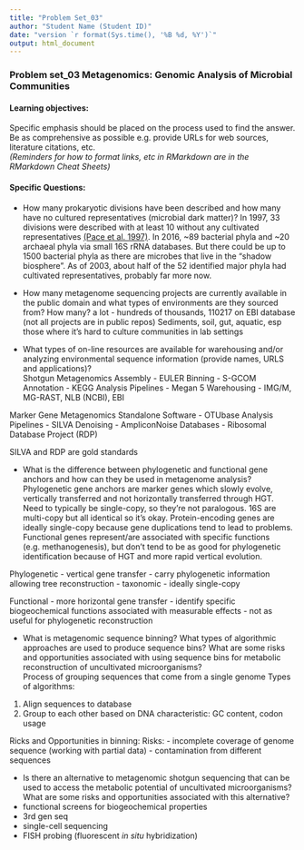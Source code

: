 ```yaml
---
title: "Problem Set_03"
author: "Student Name (Student ID)"
date: "version `r format(Sys.time(), '%B %d, %Y')`"
output: html_document
---
```

### Problem set_03 Metagenomics: Genomic Analysis of Microbial Communities
#### Learning objectives: 
Specific emphasis should be placed on the process used to find the answer. Be as comprehensive as possible e.g. provide URLs for web sources, literature citations, etc.  
*(Reminders for how to format links, etc in RMarkdown are in the RMarkdown Cheat Sheets)*

#### Specific Questions:
* How many prokaryotic divisions have been described and how many have no cultured representatives (microbial dark matter)?
In 1997, 33 divisions were described with at least 10 without any cultivated representatives [(Pace et al. 1997)](http://science.sciencemag.org/content/276/5313/734.full). In 2016, ~89 bacterial phyla and ~20 archaeal phyla via small 16S rRNA databases. But there could be up to 1500 bacterial phyla as there are microbes that live in the "shadow biosphere". As of 2003, about half of the 52 identified major phyla had cultivated representatives, probably far more now.  

* How many metagenome sequencing projects are currently available in the public domain and what types of environments are they sourced from?
How many? a lot - hundreds of thousands, 110217 on EBI database (not all projects are in public repos) 
Sediments, soil, gut, aquatic, esp those where it's hard to culture communities in lab settings

* What types of on-line resources are available for warehousing and/or analyzing environmental sequence information (provide names, URLS and applications)?  
Shotgun Metagenomics
Assembly - EULER
Binning - S-GCOM
Annotation - KEGG
Analysis Pipelines - Megan 5
Warehousing - IMG/M, MG-RAST, NLB (NCBI), EBI

Marker Gene Metagenomics
Standalone Software - OTUbase
Analysis Pipelines - SILVA
Denoising - AmpliconNoise
Databases - Ribosomal Database Project (RDP)

SILVA and RDP are gold standards

* What is the difference between phylogenetic and functional gene anchors and how can they be used in metagenome analysis?   
Phylogenetic gene anchors are marker genes which slowly evolve, vertically transferred and not horizontally transferred through HGT. Need to typically be single-copy, so they're not paralogous. 16S are multi-copy but all identical so it's okay. Protein-encoding genes are ideally single-copy because gene duplications tend to lead to problems. Functional genes represent/are associated with specific functions (e.g. methanogenesis), but don't tend to be as good for phylogenetic identification because of HGT and more rapid vertical evolution. 

Phylogenetic 
- vertical gene transfer
- carry phylogenetic information allowing tree reconstruction
- taxonomic
- ideally single-copy

Functional
- more horizontal gene transfer
- identify specific biogeochemical functions associated with measurable effects
- not as useful for phylogenetic reconstruction

* What is metagenomic sequence binning? What types of algorithmic approaches are used to produce sequence bins? What are some risks and opportunities associated with using sequence bins for metabolic reconstruction of uncultivated microorganisms?  
Process of grouping sequences that come from a single genome
Types of algorithms:
1. Align sequences to database
2. Group to each other based on DNA characteristic: GC content, codon usage

Ricks and Opportunities in binning:
Risks:
- incomplete coverage of genome sequence (working with partial data)
- contamination from different sequences

* Is there an alternative to metagenomic shotgun sequencing that can be used to access the metabolic potential of uncultivated microorganisms? What are some risks and opportunities associated with this alternative?  
- functional screens for biogeochemical properties
- 3rd gen seq 
- single-cell sequencing
- FISH probing (fluorescent *in situ* hybridization)
